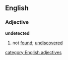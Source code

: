 ==English==
===Adjective===
'''undetected'''
#not [[found]]; [[undiscovered]]
[[category:English adjectives]]
